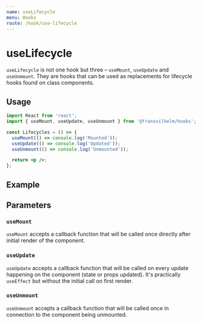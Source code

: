 ```yaml
---
name: useLifecycle
menu: Hooks
route: /hook/use-lifecycle
---
```



# useLifecycle

`useLifecycle` is not one hook but three – `useMount`, `useUpdate` and
`useUnmount`. They are hooks that can be used as replacements for lifecycle
hooks found on class components.

## Usage

```jsx
import React from 'react';
import { useMount, useUpdate, useUnmount } from '@fransvilhelm/hooks';

const Lifecycles = () => {
  useMount(() => console.log('Mounted'));
  useUpdate(() => console.log('Updated'));
  useUnmount(() => console.log('Unmounted'));

  return <p />;
};
```

## Example

<Playground>
  <UseLifecycleExample />
</Playground>

## Parameters

### `useMount`

`useMount` accepts a callback function that will be called once directly after
initial render of the component.

### `useUpdate`

`useUpdate` accepts a callback function that will be called on every update
happening on the component (state or props updated). It's practically
`useEffect` but without the initial call on first render.

### `useUnmount`

`useUnmount` accepts a callback function that will be called once in connection
to the component being unmounted.
